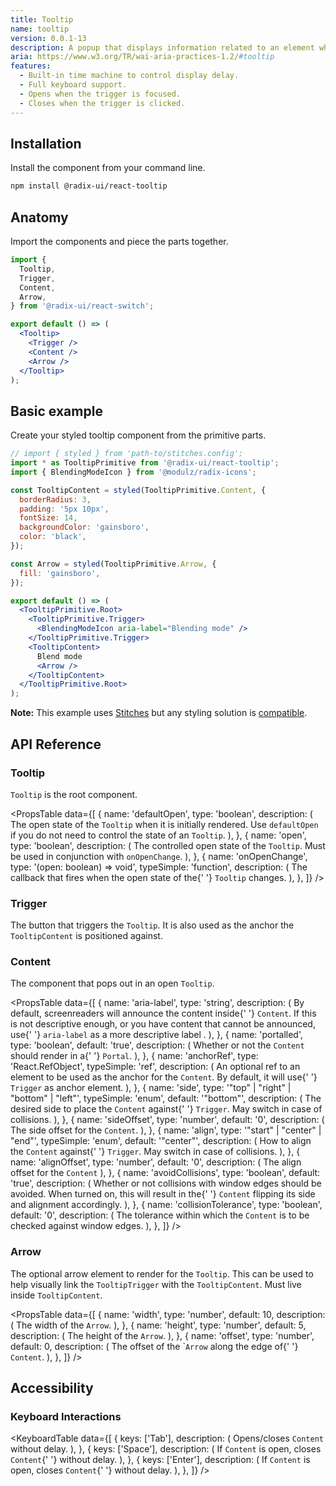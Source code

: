 ```yaml
---
title: Tooltip
name: tooltip
version: 0.0.1-13
description: A popup that displays information related to an element when the element receives keyboard focus or the mouse hovers over it.
aria: https://www.w3.org/TR/wai-aria-practices-1.2/#tooltip
features:
  - Built-in time machine to control display delay.
  - Full keyboard support.
  - Opens when the trigger is focused.
  - Closes when the trigger is clicked.
---
```


## Installation

Install the component from your command line.

```bash
npm install @radix-ui/react-tooltip
```

## Anatomy

Import the components and piece the parts together.

```jsx
import {
  Tooltip,
  Trigger,
  Content,
  Arrow,
} from '@radix-ui/react-switch';

export default () => (
  <Tooltip>
    <Trigger />
    <Content />
    <Arrow />
  </Tooltip>
);
```

## Basic example

Create your styled tooltip component from the primitive parts.

```jsx live manual
// import { styled } from 'path-to/stitches.config';
import * as TooltipPrimitive from '@radix-ui/react-tooltip';
import { BlendingModeIcon } from '@modulz/radix-icons';

const TooltipContent = styled(TooltipPrimitive.Content, {
  borderRadius: 3,
  padding: '5px 10px',
  fontSize: 14,
  backgroundColor: 'gainsboro',
  color: 'black',
});

const Arrow = styled(TooltipPrimitive.Arrow, {
  fill: 'gainsboro',
});

export default () => (
  <TooltipPrimitive.Root>
    <TooltipPrimitive.Trigger>
      <BlendingModeIcon aria-label="Blending mode" />
    </TooltipPrimitive.Trigger>
    <TooltipContent>
      Blend mode
      <Arrow />
    </TooltipContent>
  </TooltipPrimitive.Root>
);
```

<Note>

**Note:** This example uses [Stitches](https://stitches.dev) but any styling solution is [compatible](../overview/styling).

</Note>

## API Reference

### Tooltip

`Tooltip` is the root component.

<PropsTable
  data={[
    {
      name: 'defaultOpen',
      type: 'boolean',
      description: (
        <span>
          The open state of the <Code>Tooltip</Code> when it is
          initially rendered. Use <Code>defaultOpen</Code> if you do
          not need to control the state of an <Code>Tooltip</Code>.
        </span>
      ),
    },
    {
      name: 'open',
      type: 'boolean',
      description: (
        <span>
          The controlled open state of the <Code>Tooltip</Code>. Must
          be used in conjunction with <Code>onOpenChange</Code>.
        </span>
      ),
    },
    {
      name: 'onOpenChange',
      type: '(open: boolean) => void',
      typeSimple: 'function',
      description: (
        <span>
          The callback that fires when the open state of the{' '}
          <Code>Tooltip</Code> changes.
        </span>
      ),
    },
  ]}
/>

### Trigger

The button that triggers the `Tooltip`. It is also used as the anchor the `TooltipContent` is positioned against.

### Content

The component that pops out in an open `Tooltip`.

<PropsTable
  data={[
    {
      name: 'aria-label',
      type: 'string',
      description: (
        <span>
          By default, screenreaders will announce the content inside{' '}
          <Code>Content</Code>. If this is not descriptive enough, or
          you have content that cannot be announced, use{' '}
          <Code>aria-label</Code> as a more descriptive label .
        </span>
      ),
    },
    {
      name: 'portalled',
      type: 'boolean',
      default: 'true',
      description: (
        <span>
          Whether or not the <Code>Content</Code> should render in a{' '}
          <Code>Portal</Code>.
        </span>
      ),
    },
    {
      name: 'anchorRef',
      type: 'React.RefObject<MeasurableElement>',
      typeSimple: 'ref',
      description: (
        <span>
          An optional ref to an element to be used as the anchor for
          the <Code>Content</Code>. By default, it will use{' '}
          <Code>Trigger</Code> as anchor element.
        </span>
      ),
    },
    {
      name: 'side',
      type: '"top" | "right" | "bottom" | "left"',
      typeSimple: 'enum',
      default: '"bottom"',
      description: (
        <span>
          The desired side to place the <Code>Content</Code> against{' '}
          <Code>Trigger</Code>. May switch in case of collisions.
        </span>
      ),
    },
    {
      name: 'sideOffset',
      type: 'number',
      default: '0',
      description: (
        <span>
          The side offset for the <Code>Content</Code>.
        </span>
      ),
    },
    {
      name: 'align',
      type: '"start" | "center" | "end"',
      typeSimple: 'enum',
      default: '"center"',
      description: (
        <span>
          How to align the <Code>Content</Code> against{' '}
          <Code>Trigger</Code>. May switch in case of collisions.
        </span>
      ),
    },
    {
      name: 'alignOffset',
      type: 'number',
      default: '0',
      description: (
        <span>
          The align offset for the <Code>Content</Code>
        </span>
      ),
    },
    {
      name: 'avoidCollisions',
      type: 'boolean',
      default: 'true',
      description: (
        <span>
          Whether or not collisions with window edges should be
          avoided. When turned on, this will result in the{' '}
          <Code>Content</Code> flipping its side and alignment
          accordingly.
        </span>
      ),
    },
    {
      name: 'collisionTolerance',
      type: 'boolean',
      default: '0',
      description: (
        <span>
          The tolerance within which the <Code>Content</Code> is to be
          checked against window edges.
        </span>
      ),
    },
  ]}
/>

### Arrow

The optional arrow element to render for the `Tooltip`. This can be used to help visually link the `TooltipTrigger` with the `TooltipContent`. Must live inside `TooltipContent`.

<PropsTable
  data={[
    {
      name: 'width',
      type: 'number',
      default: 10,
      description: (
        <span>
          The width of the <Code>Arrow</Code>.
        </span>
      ),
    },
    {
      name: 'height',
      type: 'number',
      default: 5,
      description: (
        <span>
          The height of the <Code>Arrow</Code>.
        </span>
      ),
    },
    {
      name: 'offset',
      type: 'number',
      default: 0,
      description: (
        <span>
          The offset of the `<Code>Arrow</Code> along the edge of{' '}
          <Code>Content</Code>.
        </span>
      ),
    },
  ]}
/>

## Accessibility

### Keyboard Interactions

<KeyboardTable
  data={[
    {
      keys: ['Tab'],
      description: (
        <span>
          Opens/closes <Code>Content</Code> without delay.
        </span>
      ),
    },
    {
      keys: ['Space'],
      description: (
        <span>
          If <Code>Content</Code> is open, closes <Code>Content</Code>{' '}
          without delay.
        </span>
      ),
    },
    {
      keys: ['Enter'],
      description: (
        <span>
          If <Code>Content</Code> is open, closes <Code>Content</Code>{' '}
          without delay.
        </span>
      ),
    },
  ]}
/>
